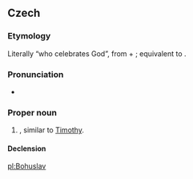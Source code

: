 ==Czech==
{{wikipedia|lang=cs}}

===Etymology===
Literally “who celebrates God”, from {{term|Bůh||God|lang=cs}} + {{term|slavit||celebrate|lang=cs}}; equivalent to {{etyl|grc|en}} {{term|Τιμόθεος|tr=Timotheos|lang=grc|sc=polytonic}}.

===Pronunciation===
* {{IPA|/bɔɦʊslaf/|lang=cs}}

===Proper noun===
{{cs-proper noun|g=m}}

# {{given name|male|lang=cs}}, similar to [[Timothy]].

====Declension====
{{cs-decl-noun-auto|ma|Bohusl|a|v}}

[[pl:Bohuslav]]
